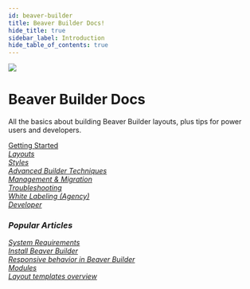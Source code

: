 ```yaml
---
id: beaver-builder
title: Beaver Builder Docs!
hide_title: true
sidebar_label: Introduction
hide_table_of_contents: true
---
```


<img className="index-hero" src="/img/index-beaver-builder--hero.jpg" />

<div className="markdown">
  <h1 className="category-index-title">Beaver Builder Docs</h1>
</div>

<p className="lead">All the basics about building Beaver Builder layouts, plus tips for
  power users and developers.</p>

<div className="row">
  <div className="col col--6">
    <a className="jump-to" href="./beaver-builder/getting-started" aria-label="Getting Started">
      <div className="jump-to--main">
        Getting Started
      </div>
      <div className="jump-to--icon">
        <i className="fas fa-chevron-right" />
      </div>
    </a>
    <a className="jump-to" href="./beaver-builder/layouts" aria-label="Layouts">
      <div className="jump-to--main">
        Layouts
      </div>
      <div className="jump-to--icon">
        <i className="fas fa-chevron-right" />
      </div>
    </a>
    <a className="jump-to" href="./beaver-builder/styles" aria-label="Styles">
      <div className="jump-to--main">
        Styles
      </div>
      <div className="jump-to--icon">
        <i className="fas fa-chevron-right" />
      </div>
    </a>
    <a className="jump-to" href="./beaver-builder/advanced-builder-techniques" aria-label="Advanced Builder Techniques">
      <div className="jump-to--main">
        Advanced Builder Techniques
      </div>
      <div className="jump-to--icon">
        <i className="fas fa-chevron-right" />
      </div>
    </a>
  </div>
  <div className="col col--6">
    <a className="jump-to" href="./beaver-builder/management-migration" aria-label="Management & Migration">
      <div className="jump-to--main">
        Management & Migration
      </div>
      <div className="jump-to--icon">
        <i className="fas fa-chevron-right" />
      </div>
    </a>
    <a className="jump-to" href="./beaver-builder/troubleshooting" aria-label="Troubleshooting">
      <div className="jump-to--main">
        Troubleshooting
      </div>
      <div className="jump-to--icon">
        <i className="fas fa-chevron-right" />
      </div>
    </a>
    <a className="jump-to" href="./beaver-builder/white-labeling" aria-label="White Labeling (Agency)">
      <div className="jump-to--main">
        White Labeling (Agency)
      </div>
      <div className="jump-to--icon">
        <i className="fas fa-chevron-right" />
      </div>
    </a>
    <a className="jump-to" href="./beaver-builder/developer" aria-label="Developer">
      <div className="jump-to--main">
        Developer
      </div>
      <div className="jump-to--icon">
        <i className="fas fa-chevron-right" />
      </div>
    </a>
  </div>
</div>

<div className="row">
  <div className="col markdown">
    <h3>Popular Articles</h3>
    <a className="jump-to" href="./beaver-builder/getting-started/system-requirements" aria-label="System Requirements">
      <div className="jump-to--main">
        System Requirements
      </div>
      <div className="jump-to--icon">
        <i className="fas fa-chevron-right" />
      </div>
    </a>
    <a className="jump-to" href="./beaver-builder/getting-started/install-beaver-builder" aria-label="Install Beaver Builder">
      <div className="jump-to--main">
        Install Beaver Builder
      </div>
      <div className="jump-to--icon">
        <i className="fas fa-chevron-right" />
      </div>
    </a>
    <a className="jump-to" href="./beaver-builder/layouts/responsive-design/responsive-behavior-in-beaver-builder" aria-label="Responsive behavior in Beaver Builder">
      <div className="jump-to--main">
        Responsive behavior in Beaver Builder
      </div>
      <div className="jump-to--icon">
        <i className="fas fa-chevron-right" />
      </div>
    </a>
    <a className="jump-to" href="./beaver-builder/layouts/modules/module-overview" aria-label="Beaver Builder Modules">
      <div className="jump-to--main">
        Modules
      </div>
      <div className="jump-to--icon">
        <i className="fas fa-chevron-right" />
      </div>
    </a>
    <a className="jump-to" href="./beaver-builder/layouts/templates/layout-templates-overview" aria-label="Layout templates overview">
      <div className="jump-to--main">
        Layout templates overview
      </div>
      <div className="jump-to--icon">
        <i className="fas fa-chevron-right" />
      </div>
    </a>
  </div>
</div>
